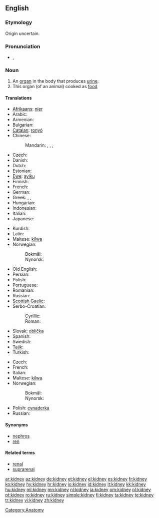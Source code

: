 ==English==
{{wikipedia}}

===Etymology===
Origin uncertain.

===Pronunciation===
* {{a|UK}} {{IPA|/ˈkɪdni/}}, {{SAMPA|/"kIdni/}}

===Noun===
{{en-noun}}

# An [[organ]] in the body that produces [[urine]].
# This organ (of an animal) cooked as [[food]]

====Translations====
{{trans-top|an organ in the body}}
* [[Afrikaans]]: [[nier#Afrikaans|nier]]
* Arabic: {{t-|ar|كلية|f|tr=kúlya}}
* Armenian: {{t-|hy|երիկամ|tr=erikam}}
* Bulgarian: {{t+|bg|бъбрек|m|tr=bǎbrek}}
* [[Catalan]]: [[ronyó]] {{m}}
* Chinese:
*: Mandarin: {{t|cmn|腎臟|sc=Hani}},  {{t|cmn|肾脏|tr=shènzàng|sc=Hani}},  {{t-|cmn|腎|sc=Hani}},  {{t-|cmn|肾|tr=shèn|sc=Hani}}
* Czech: {{t-|cs|ledvina|f}}
* Danish: {{t-|da|nyre}}
* Dutch: {{t+|nl|nier}}
* Estonian: {{t-|et|neer}}
* [[Ewe]]: [[ayiku]] {{n}}
* Finnish: {{t+|fi|munuainen}}
* French: {{t+|fr|rein|m}}
* German: {{t+|de|Niere|f}}
* Greek: {{t+|el|νεφρό|n|tr=nefró}}, {{t+|el|νεφρός|m|tr=nefrós}}, {{t+|el|νεφρί|n|tr=nefrí}}
* Hungarian: {{t+|hu|vese}}
* Indonesian: {{t+|id|ginjal|xs=Indonesian}}
* Italian: {{t-|it|rene|m}}
* Japanese: {{t+|ja|腎臓|tr=じんぞう, jinzō}}
{{trans-mid}}
* Kurdish: {{ku-Arab|[[گورچیله‌]]}}
* Latin: {{t+|la|ren|m}}
* Maltese: [[kilwa]] {{f}}
* Norwegian:
*: Bokmål: {{t+|no|nyre|m|f}}
*: Nynorsk: {{t-|nn|nyre|f|xs=Norwegian Nynorsk}}
* Old English: {{t-|ang|ædre|f|alt=ǣdre|xs=Old English}}
* Persian: {{t+|fa|گرده|tr=gorde|xs=Persian}}
* Polish: {{t+|pl|nerka|f}}
* Portuguese: {{t+|pt|rim|m}}
* Romanian: {{t|ro|rinichi}}
* Russian: {{t+|ru|почка|f|tr=póčka}}
* [[Scottish Gaelic]]: {{t-|gd|dubhag|f|xs=Scottish Gaelic}}
* Serbo-Croatian:
*: Cyrillic: {{tø|sh|бубрег|m|sc=Cyrl|xs=Serbo-Croatian}}
*: Roman: {{tø|sh|bubreg|m|xs=Serbo-Croatian}}
* Slovak: [[oblička]]
* Spanish: {{t+|es|riñón|m}}
* Swedish: {{t+|sv|njure}}
* [[Tajik]]: {{t-|tg|гурда|tr=gurda|sc=Cyrl|xs=Tajik}}
* Turkish: {{t+|tr|böbrek}}
{{trans-bottom}}

{{trans-top|food}}
* Czech: {{t-|cs|ledvinky|f|p}}
* French: {{t+|fr|rognon|m}}
* Italian: {{t+|it|rognone|m}}
* Maltese: [[kilwa]] {{f}}
* Norwegian:
*: Bokmål: {{t+|no|nyre|m|f}}
*: Nynorsk: {{t-|nn|nyre|f|xs=Norwegian Nynorsk}}
{{trans-mid}}
* Polish: [[cynaderka]] {{f}}
* Russian: {{t+|ru|почки|p|tr=póčki}}
{{trans-bottom}}

====Synonyms====
* [[nephros]]
* [[ren]]

====Related terms====
* [[renal]]
* [[suprarenal]]

[[Category:Anatomy]]

[[ar:kidney]]
[[az:kidney]]
[[de:kidney]]
[[et:kidney]]
[[el:kidney]]
[[es:kidney]]
[[fr:kidney]]
[[ko:kidney]]
[[hy:kidney]]
[[hr:kidney]]
[[io:kidney]]
[[id:kidney]]
[[it:kidney]]
[[kk:kidney]]
[[hu:kidney]]
[[ml:kidney]]
[[mn:kidney]]
[[nl:kidney]]
[[ja:kidney]]
[[om:kidney]]
[[pl:kidney]]
[[pt:kidney]]
[[ro:kidney]]
[[ru:kidney]]
[[simple:kidney]]
[[fi:kidney]]
[[ta:kidney]]
[[te:kidney]]
[[tr:kidney]]
[[vi:kidney]]
[[zh:kidney]]